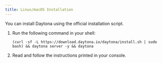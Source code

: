```yaml
---
title: Linux/macOS Installation
---
```


You can install Daytona using the official installation script.

1. Run the following command in your shell:

    ```shell
    (curl -sf -L https://download.daytona.io/daytona/install.sh | sudo bash) && daytona server -y && daytona
    ```

2. Read and follow the instructions printed in your console.
